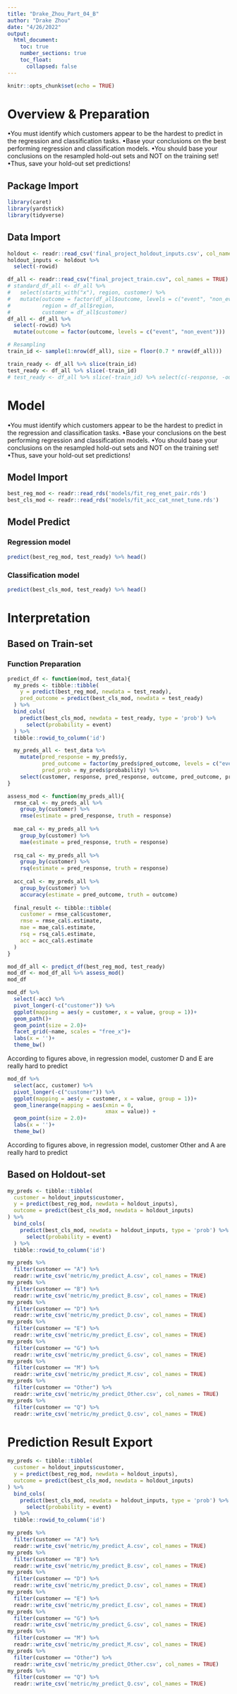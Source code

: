 ```yaml
---
title: "Drake_Zhou_Part_04_B"
author: "Drake Zhou"
date: "4/26/2022"
output: 
  html_document: 
    toc: true
    number_sections: true
    toc_float:
      collapsed: false
---
```


```r
knitr::opts_chunk$set(echo = TRUE)
```

# Overview & Preparation

•You must identify which customers appear to be the hardest to predict in the regression and classification tasks.
•Base your conclusions on the best performing regression and classification models.
•You should base your conclusions on the resampled hold-out sets and NOT on the training set!
•Thus, save your hold-out set predictions!

## Package Import

```r
library(caret)
library(yardstick)
library(tidyverse)
```

## Data Import

```r
holdout <- readr::read_csv('final_project_holdout_inputs.csv', col_names = TRUE)
holdout_inputs <- holdout %>% 
  select(-rowid)

df_all <- readr::read_csv("final_project_train.csv", col_names = TRUE)
# standard_df_all <- df_all %>%
#   select(starts_with("x"), region, customer) %>%
#   mutate(outcome = factor(df_all$outcome, levels = c("event", "non_event")),
#          region = df_all$region,
#          customer = df_all$customer)
df_all <- df_all %>%
  select(-rowid) %>%
  mutate(outcome = factor(outcome, levels = c("event", "non_event")))

# Resampling
train_id <- sample(1:nrow(df_all), size = floor(0.7 * nrow(df_all)))

train_ready <- df_all %>% slice(train_id)
test_ready <- df_all %>% slice(-train_id)
# test_ready <- df_all %>% slice(-train_id) %>% select(c(-response, -outcome, -rowid))

```

# Model

•You must identify which customers appear to be the hardest to predict in the regression and classification tasks.
•Base your conclusions on the best performing regression and classification models.
•You should base your conclusions on the resampled hold-out sets and NOT on the training set!
•Thus, save your hold-out set predictions!

## Model Import

```r
best_reg_mod <- readr::read_rds('models/fit_reg_enet_pair.rds')
best_cls_mod <- readr::read_rds('models/fit_acc_cat_nnet_tune.rds')
```

## Model Predict

### Regression model

```r
predict(best_reg_mod, test_ready) %>% head()
```

### Classification model

```r
predict(best_cls_mod, test_ready) %>% head()
```


# Interpretation

## Based on Train-set

### Function Preparation

```r
predict_df <- function(mod, test_data){
  my_preds <- tibble::tibble(
    y = predict(best_reg_mod, newdata = test_ready),
    pred_outcome = predict(best_cls_mod, newdata = test_ready)
  ) %>% 
  bind_cols(
    predict(best_cls_mod, newdata = test_ready, type = 'prob') %>% 
      select(probability = event)
  ) %>% 
  tibble::rowid_to_column('id')

  my_preds_all <- test_data %>%
    mutate(pred_response = my_preds$y,
           pred_outcome = factor(my_preds$pred_outcome, levels = c("event", "non_event")),
           pred_prob = my_preds$probability) %>%
    select(customer, response, pred_response, outcome, pred_outcome, pred_prob)
}

assess_mod <- function(my_preds_all){
  rmse_cal <- my_preds_all %>%
    group_by(customer) %>%
    rmse(estimate = pred_response, truth = response)
  
  mae_cal <- my_preds_all %>%
    group_by(customer) %>%
    mae(estimate = pred_response, truth = response)
  
  rsq_cal <- my_preds_all %>%
    group_by(customer) %>%
    rsq(estimate = pred_response, truth = response)
  
  acc_cal <- my_preds_all %>%
    group_by(customer) %>%
    accuracy(estimate = pred_outcome, truth = outcome)
  
  final_result <- tibble::tibble(
    customer = rmse_cal$customer,
    rmse = rmse_cal$.estimate,
    mae = mae_cal$.estimate,
    rsq = rsq_cal$.estimate,
    acc = acc_cal$.estimate
  )
}
```

```r
mod_df_all <- predict_df(best_reg_mod, test_ready)
mod_df <- mod_df_all %>% assess_mod()
mod_df
```

```r

mod_df %>%
  select(-acc) %>%
  pivot_longer(-c("customer")) %>%
  ggplot(mapping = aes(y = customer, x = value, group = 1))+
  geom_path()+
  geom_point(size = 2.0)+
  facet_grid(~name, scales = "free_x")+
  labs(x = '')+
  theme_bw()
```

According to figures above, in regression model, customer D and E are really hard to predict

```r
mod_df %>%
  select(acc, customer) %>%
  pivot_longer(-c("customer")) %>%
  ggplot(mapping = aes(y = customer, x = value, group = 1))+
  geom_linerange(mapping = aes(xmin = 0,
                               xmax = value)) +
  geom_point(size = 2.0)+
  labs(x = '')+
  theme_bw()
```

According to figures above, in regression model, customer Other and A are really hard to predict

## Based on Holdout-set

```r
my_preds <- tibble::tibble(
  customer = holdout_inputs$customer,
  y = predict(best_reg_mod, newdata = holdout_inputs),
  outcome = predict(best_cls_mod, newdata = holdout_inputs)
) %>% 
  bind_cols(
    predict(best_cls_mod, newdata = holdout_inputs, type = 'prob') %>% 
      select(probability = event)
  ) %>% 
  tibble::rowid_to_column('id')
```

```r
my_preds %>% 
  filter(customer == "A") %>%
  readr::write_csv('metric/my_predict_A.csv', col_names = TRUE)
my_preds %>% 
  filter(customer == "B") %>%
  readr::write_csv('metric/my_predict_B.csv', col_names = TRUE)
my_preds %>% 
  filter(customer == "D") %>%
  readr::write_csv('metric/my_predict_D.csv', col_names = TRUE)
my_preds %>% 
  filter(customer == "E") %>%
  readr::write_csv('metric/my_predict_E.csv', col_names = TRUE)
my_preds %>% 
  filter(customer == "G") %>%
  readr::write_csv('metric/my_predict_G.csv', col_names = TRUE)
my_preds %>% 
  filter(customer == "M") %>%
  readr::write_csv('metric/my_predict_M.csv', col_names = TRUE)
my_preds %>% 
  filter(customer == "Other") %>%
  readr::write_csv('metric/my_predict_Other.csv', col_names = TRUE)
my_preds %>% 
  filter(customer == "Q") %>%
  readr::write_csv('metric/my_predict_Q.csv', col_names = TRUE)
```

# Prediction Result Export 

```r
my_preds <- tibble::tibble(
  customer = holdout_inputs$customer,
  y = predict(best_reg_mod, newdata = holdout_inputs),
  outcome = predict(best_cls_mod, newdata = holdout_inputs)
) %>% 
  bind_cols(
    predict(best_cls_mod, newdata = holdout_inputs, type = 'prob') %>% 
      select(probability = event)
  ) %>% 
  tibble::rowid_to_column('id')
```

```r
my_preds %>% 
  filter(customer == "A") %>%
  readr::write_csv('metric/my_predict_A.csv', col_names = TRUE)
my_preds %>% 
  filter(customer == "B") %>%
  readr::write_csv('metric/my_predict_B.csv', col_names = TRUE)
my_preds %>% 
  filter(customer == "D") %>%
  readr::write_csv('metric/my_predict_D.csv', col_names = TRUE)
my_preds %>% 
  filter(customer == "E") %>%
  readr::write_csv('metric/my_predict_E.csv', col_names = TRUE)
my_preds %>% 
  filter(customer == "G") %>%
  readr::write_csv('metric/my_predict_G.csv', col_names = TRUE)
my_preds %>% 
  filter(customer == "M") %>%
  readr::write_csv('metric/my_predict_M.csv', col_names = TRUE)
my_preds %>% 
  filter(customer == "Other") %>%
  readr::write_csv('metric/my_predict_Other.csv', col_names = TRUE)
my_preds %>% 
  filter(customer == "Q") %>%
  readr::write_csv('metric/my_predict_Q.csv', col_names = TRUE)
```


